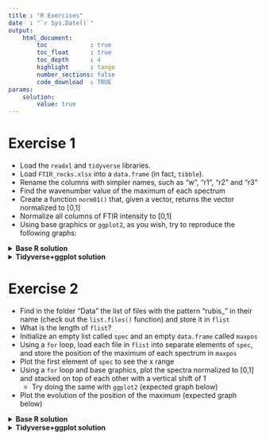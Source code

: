 ```yaml
---
title : "R Exercises"
date  : "`r Sys.Date()`"
output: 
    html_document:
        toc            : true
        toc_float      : true
        toc_depth      : 4
        highlight      : tango
        number_sections: false
        code_download  : TRUE
params: 
    solution:
        value: true
---
```




# Exercise 1

- Load the `readxl` and `tidyverse` libraries.
- Load `FTIR_rocks.xlsx` into a `data.frame` (in fact, `tibble`).
- Rename the columns with simpler names, such as "w", "r1", "r2" and "r3"
- Find the wavenumber value of the maximum of each spectrum
- Create a function `norm01()` that, given a vector, returns the vector normalized to [0,1]
- Normalize all columns of FTIR intensity to [0,1]
- Using base graphics or `ggplot2`, as you wish, try to reproduce the following graphs:


<details>
    <summary>__Base R solution__</summary>

```r
# Load the `readxl` and `tidyverse` libraries.
library(readxl)
library(tidyverse)
# Load `FTIR_rocks.xlsx` into a `data.frame` (in fact, `tibble`).
df <- read_excel("Data/FTIR_rocks.xlsx")
# Rename the columns with simpler names, such as "w", "r1", "r2" and "r3"
names(df) <- c("w", "r1", "r2", "r3")
# Find the wavenumber value of the maximum of each spectrum
w_max1 <- df$w[which.max(df$r1)]
w_max2 <- df$w[which.max(df$r2)]
w_max3 <- df$w[which.max(df$r3)]
# Create a function `norm01()` that, given a vector, returns the vector normalized to [0,1]
norm01 <- function(x) {
    (x-min(x))/(max(x)-min(x))
}
# Normalize all columns of FTIR intensity to [0,1]
# we will store it in new columns so that not to lose the initial data
df$r1_norm <- norm01(df$r1)
df$r2_norm <- norm01(df$r2)
df$r3_norm <- norm01(df$r3)
# Plotting the three spectra together
#reduce the top and right margins to make it nicer
par(mar=c(4,4,1,1))
# 1. Plot the first spectrum with lines (default color is black)
# and set the labels text
plot(df$w, df$r1_norm,
    type="l",
    xlab="Wavenumber [1/cm]", 
    ylab="Intensity [arb. units]",
    lwd=2
    )
# add the second spectrum with blue line
lines(df$w, df$r2_norm, col="royalblue", lwd=2)
# add the third spectrum with red line
lines(df$w, df$r3_norm, col="red", lwd=2)
# 2. Plot the 3 spectra stacked and vertically shifted by 1
#reduce the top and right margins
par(mar=c(4,4,1,1))
# first spectrum, not shifted   
plot(df$w, df$r1_norm,
    type="l",
    xlab="Wavenumber [1/cm]", 
    ylab="Intensity [arb. units]",
    ylim=c(0,3),
    lwd=2
    )
# second one, shifted by 1
lines(df$w, df$r2_norm + 1, col="royalblue", lwd=2)
# second one, shifted by 2
lines(df$w, df$r3_norm + 2, col="red", lwd=2)
```
</details>


<details>
    <summary>__Tidyverse+ggplot solution__</summary>

```r
library(readxl)
library(tidyverse)
df <- read_excel("Data/FTIR_rocks.xlsx")
names(df) <- c("w", "r1", "r2", "r3")
norm01 <- function(x) {(x-min(x))/(max(x)-min(x))}
df$r1_norm <- norm01(df$r1)
df$r2_norm <- norm01(df$r2)
df$r3_norm <- norm01(df$r3)
```

A "non-tidyverse-friendly" solution is to make a direct plot, like that:
```r
ggplot(df, aes(x=w))+
        geom_line(aes(y=r1_norm), size=1, col="black")+
        geom_line(aes(y=r2_norm), size=1, col="royalblue")+
        geom_line(aes(y=r3_norm), size=1, col="red")+
        labs(x="Wavenumber [1/cm]", y="Intensity [arb. units]")+
        theme_bw()
ggplot(df, aes(x=w))+
        geom_line(aes(y=r1_norm), size=1, col="black")+
        geom_line(aes(y=r2_norm+1), size=1, col="royalblue")+
        geom_line(aes(y=r3_norm+2), size=1, col="red")+
        labs(x="Wavenumber [1/cm]", y="Intensity [arb. units]")+
        theme_bw()
```

For a "tidyverse-friendly" solution, you need to use a tidy data.frame. For such a simple task, the following may seem more complicated than the direct solution, but for complicated stuff it's a life saver.
You see that `df` is not tidy: each observation should be on a line, each variable on a column.
```r
df
```
Let's tidy the table by make the "wide" table into a "long" table: for this we use the function `pivot_longer()` from the `tidyverse` library. 

We want to keep the `w` column but modify the others, so: `cols=c(r1_norm, r2_norm, r3_norm)` (no need for quotation marks as `pivot_longer()` looks for column names). A shorter way is to write `cols=-w`, which means "all columns except `w`". 

The column names of the other columns should populate the new column called 'Rock' (`names_to="Rock"`), and the values of the table should populate the new column called 'Intensity', so: `values_to="Intensity"`:

```r
# first, we select only the columns containing "norm" 
# because we will only plot the normalized data
df_tidy <- df[,c("w", "r1_norm", "r2_norm", "r3_norm")]
df_tidy <- pivot_longer(df_tidy, cols=-w, 
                        names_to="Rock", 
                        values_to="Intensity")
df_tidy # is a tidy table
```

Alternatively, a 'tidyverse friendly' way of doing this would be to use the pipe operator, `%>%`, to successively call `df`, select the wanted columns, and then pivot the table to make it tidy:
```r
df_tidy <- df %>%
            select(w, contains("norm")) %>%
            pivot_longer(cols=-w, 
                        names_to="Rock", 
                        values_to="Intensity")
df_tidy
```

Then we want to plot the data using `ggplot2` by specifying that the color should evolve according to the `Rock` column. For this, we add the argument `color=Rock` in the plot aesthetics:
```r
# create a vector containing the wanted colors
colors <- c("black", "royalblue","red")
# set the default theme to theme_bw() to remove the grey background globally
theme_set(theme_bw()) 
ggplot(df_tidy, aes(x=w, y=Intensity, color=Rock))+
        # add the lines with thickness of 1
        geom_line(size=1)+
        # change the axis labels
        labs(x="Wavenumber [1/cm]", y="Intensity [arb. units]")+
        # set the color to the wanted colors and give a name to 
        # the legend if you want to plot the legend
        # if this line is absent, ggplot uses its default colors (blue, red, green)
        scale_color_manual(values=colors, name="Rock: ")+
        # to remove the legend, set it to "none"
        # if you remove this line, the default is to show the legend on the right
        theme(legend.position="top")
```

For the stacked plot, it's the same, but you want to shift the data according to the 'Rock' column. For this, you need to convert the words in the column `Rock` (*i.e.* `r1_norm`, `r2_norm` or `r3_norm`) into values of 0, 1 or 2. This is done by using the combining the functions `factor()` to convert the characters to `levels`, and `as.numeric()`, to convert the levels to numeric values. `levels` are like vectors of all possible values, and the actual values taken. For example:
```r
x <- c('a', 'b', 'c', 'a', 'b', 'b')
factor(x)
as.numeric(factor(x))
```

So, for the plot:
```r
ggplot(df_tidy, aes(x=w, 
                    y=Intensity+as.numeric(factor(Rock))-1, 
                    color=Rock))+
        geom_line(size=1)+
        labs(x="Wavenumber [1/cm]", y="Intensity [arb. units]")+
        scale_color_manual(values=colors, name="Rock: ")+
        theme(legend.position="none") 
```
</details>




# Exercise 2

- Find in the folder "Data" the list of files with the pattern "rubis\_" in their name (check out the `list.files()` function) and store it in `flist`
- What is the length of `flist`?
- Initialize an empty list called `spec` and an empty `data.frame` called `maxpos`
- Using a `for` loop, load each file in `flist` into separate elements of `spec`, and store the position of the maximum of each spectrum in `maxpos`
- Plot the first element of `spec` to see the x range
- Using a `for` loop and base graphics, plot the spectra normalized to [0,1] and stacked on top of each other with a vertical shift of 1
    - Try doing the same with `ggplot2` (expected graph below)
- Plot the evolution of the position of the maximum (expected graph below)

<details>
    <summary>__Base R solution__</summary>

```r
# Find in the folder "Data" the list of files with the pattern "rubis_" in their name 
# (check out the `list.files()` function) and store it in `flist`
flist <- list.files(path = "Data", pattern = "rubis")
# What is the length of `flist`?
length(flist)
# Initialize an empty list called `spec` and an empty `data.frame` called `maxpos`
spec   <- list()
maxpos <- data.frame(file=flist, max=NA)
# Using a `for` loop, load each file in `flist` into separate elements of `spec`, 
# and store the position of the maximum of each spectrum in `maxpos`
for (file in flist){
    df <- read.table(paste0("Data/",file), col.names=c("w","Int"))
    spec[[file]] <- df
    maxpos$max[file==flist] <- df$w[which.max(df$Int)]
}
# Plot the first element of `spec` to see the x range
plot(spec[[1]])
# Using a `for` loop and base graphics, plot the spectra normalized to [0,1] 
# and stacked on top of each other with a vertical shift of 1
par(mar=c(4,4,1,1))
plot(NA,NA, #initialize an empty plot with the correct x and y ranges
    xlim=c(3100,3500),
    ylim=c(0,length(flist)),
    xlab="Raman Shift [1/cm]",
    ylab="Intensity [arb. units]"
    )
i <- 0
for (file in flist){# iteratively plot lines shifted by 1
    w   <- spec[[file]]$w
    Int <- norm01(spec[[file]]$Int)
    lines(w, Int + i)
    i <- i+1
}
# Plot the evolution of the position of the maximum
par(mar=c(6,4,1,1))
plot(maxpos$max, xlab="", axes=FALSE) 
axis(1, at=seq_along(maxpos$file), labels=maxpos$file, las=2) # las=2 to turn the x label
axis(2)
box()
```
</details>


<details>
    <summary>__Tidyverse+ggplot solution__</summary>

In this case, we will not store the data into a `list` but into a tidy `data.frame`. Thanks to that, we can attribute a color to a given file name, for example.

```r
flist  <- list.files(path = "Data", pattern = "rubis")
spec   <- data.frame()
maxpos <- data.frame(file=flist, max=NA)
for (file in flist){
    df <- read.table(paste0("Data/",file), col.names=c("w","Int"))
    spec <- rbind(spec, 
                  data.frame(w     = df$w,
                             Int   = df$Int,
                             Int_n = norm01(df$Int),
                             name  = file)
                  )
    maxpos$max[file==flist] <- df$w[which.max(df$Int)]
}
head(spec)
# lets define a color vector the size of `flist`
colors <- colorRampPalette(c("royalblue","seagreen","orange","red"))(length(flist))
ggplot(data=spec, aes(x=w,
                      y=Int_n+as.numeric(factor(name))-1,
                      color=name))+# attribute a color based on the `name` column
        geom_line()+
        scale_color_manual(values = colors)+#I want my own colors
        labs(x="Raman Shift [1/cm]", y="Intensity [arb. units]")+
        theme(legend.position="none")
ggplot(data=maxpos, aes(x=file, y=max)) +
    geom_point(size=2)+
    theme(axis.text.x = element_text(angle = 45, hjust=1))
```

</details>

